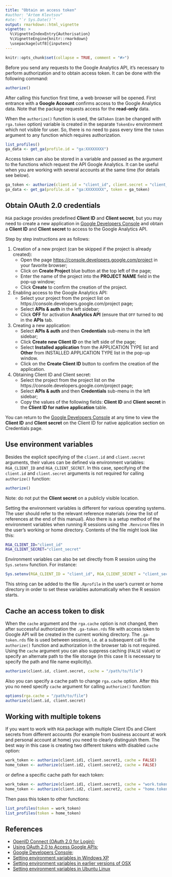 ```yaml
---
title: "Obtain an access token"
#author: "Artem Klevtsov"
#ate: "`r Sys.Date()`"
output: rmarkdown::html_vignette
vignette: >
  %\VignetteIndexEntry{Authorisation}
  %\VignetteEngine{knitr::rmarkdown}
  \usepackage[utf8]{inputenc}
---
```


```r
knitr::opts_chunk$set(collapse = TRUE, comment = "#>")
```

Before you send any requests to the Google Analytics API, it's necessary to perform authorization and to obtain access token. It can be done with the following command:

```r
authorize()
```

After calling this function first time, a web browser will be opened. First entrance with a **Google Account** confirms access to the Google Analytics data. Note that the package requests access for the **read-only** data.

When the `authorize()` function is used, the `GAToken` (can be changed with `rga.token` option) variable is created in the separate `TokenEnv` environment which not visible for user. So, there is no need to pass every time the `token` argument to any function which requires authorization.

```r
list_profiles()
ga_data <- get_ga(profile.id = "ga:XXXXXXXX")
```

Access token can also be stored in a variable and passed as the argument to the functions which request the API Google Analytics. It can be useful when you are working with several accounts at the same time (for details see below).

```r
ga_token <- authorize(client.id = "client_id", client.secret = "client_secret")
ga_data <- get_ga(profile.id = "ga:XXXXXXXX", token = ga_token)
```

## Obtain OAuth 2.0 credentials

`RGA` package provides predefined **Client ID** and **Client secret**, but you may need to create a new application in [Google Developers Console](https://console.developers.google.com/) and obtain a **Client ID** and **Client secret** to access to the Google Analytics API.

Step by step instructions are as follows:

1. Creation of a new project (can be skipped if the project is already created):
    * Open the page <https://console.developers.google.com/project> in your favorite browser;
    * Click on **Create Project** blue button at the top left of the page;
    * Enter the name of the project into the **PROJECT NAME** field in the pop-up window;
    * Click **Create** to confirm the creation of the project.
2. Enabling access to the Google Analytics API:
    * Select your project from the project list on https://console.developers.google.com/project page;
    * Select **APIs & auth**  in the left sidebar;
    * Click **OFF** for activation **Analytics API** (ensure that `OFF` turned to `ON`) in the **APIs** tab.
3. Creating a new application:
    * Select **APIs & auth** and then **Credentials** sub-menu in the left sidebar;
    * Click **Create new Client ID** on the left side of the page;
    * Select **Installed application** from the APPLICATION TYPE list and **Other** from INSTALLED APPLICATION TYPE list in the pop-up window.
    * Click on the **Create Client ID** button to confirm the creation of the application.
4. Obtaining Client ID and Client secret:
    * Select the project from the project list on the https://console.developers.google.com/project page;
    * Select **APIs & auth** and then **Credentials** sub-menu in the left sidebar;
    * Copy the values of the following fields: **Client ID** and **Client secret** in the **Client ID for native application** table.

You can return to the [Google Developers Console](https://console.developers.google.com/project) at any time to view the **Client ID** and **Client secret** on the Client ID for native application section on Credentials page.

## Use environment variables

Besides the explicit specifying of the `client.id` and `client.secret` arguments, their values can be defined via environment variables: `RGA_CLIENT_ID` and `RGA_CLIENT_SECRET`. In this case, specifying of the `client.id` and `client.secret` arguments is not required for calling `authorize()` function:

```r
authorize()
```

Note: do not put the **Client secret** on a publicly visible location.

Setting the environment variables is different for various operating systems. The user should refer to the relevant reference materials (view the list of references at the end of this manual). Also there is a setup method of the environment variables when running R sessions using the `.Renviron` files in the user's working or home directory. Contents of the file might look like this:

```bash
RGA_CLIENT_ID="client_id"
RGA_CLIENT_SECRET="client_secret"
```

Environment variables can also be set directly from R session using the `Sys.setenv` function. For instance:

```r
Sys.setenv(RGA_CLIENT_ID = "client_id", RGA_CLIENT_SECRET = "client_secret")
```

This string can be added to the file `.Rprofile` in the user's current оr home directory in order to set these variables automatically when the R session starts.

## Cache an access token to disk

When the `cache` argument and the `rga.cache` option is not changed, then after successful authorization the `.ga-token.rds` file with access token to Google API will be created in the current working directory. The `.ga-token.rds` file is used between sessions, i.e. at a subsequent call to the `authorize()`  function and authorization in the browser tab is not required. Using the `cache` argument you can also suppress caching (`FALSE` value) or specify an alternate path to the file storage (in this case It is necessary to specify the path and file name explicitly).

```r
authorize(client.id, client.secret, cache = "/path/to/file")
```

Also you can specify a cache path to change `rga.cache` option. After this you no need specify `cache` argument for calling `authorize()` function:

```r
options(rga.cache = "/path/to/file")
authorize(client.id, client.secret)
```

## Working with multiple tokens

If you want to work with `RGA` package with multiple Client IDs and Client secrets from different accounts (for example from business account at work and personal account at home) you need to clearly distinguish them. The best way in this case is creating two different tokens with disabled `cache` option:

```r
work_token <- authorize(client.id1, client.secret1, cache = FALSE)
home_token <- authorize(client.id2, client.secret2, cache = FALSE)
```

or define a specific cache path for each token:

```r
work_token <- authorize(client.id1, client.secret1, cache = "work.token")
home_token <- authorize(client.id2, client.secret2, cache = "home.token")
```

Then pass this token to other functions:

```r
list_profiles(token = work_token)
list_profiles(token = home_token)
```

## References

- [OpenID Connect (OAuth 2.0 for Login)](https://developers.google.com/accounts/docs/OpenIDConnect);
- [Using OAuth 2.0 to Access Google APIs](https://developers.google.com/accounts/docs/OAuth2);
- [Google Developers Console](https://console.developers.google.com/project);
- [Setting environment variables in Windows XP](http://support.microsoft.com/kb/310519)
- [Setting environment variables in earlier versions of OSX](https://developer.apple.com/library/mac/#documentation/MacOSX/Conceptual/BPRuntimeConfig/Articles/EnvironmentVars.html)
- [Setting environment variables in Ubuntu Linux](https://help.ubuntu.com/community/EnvironmentVariables)
